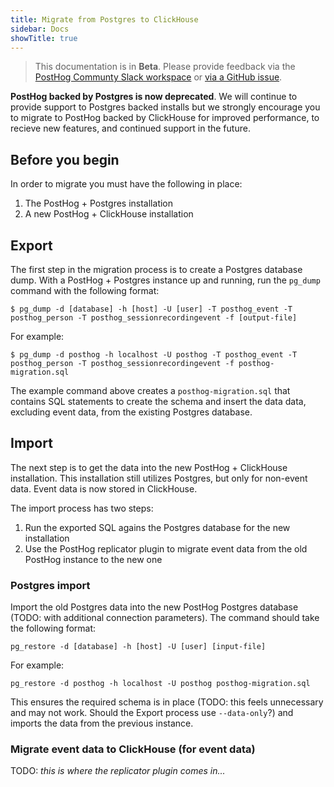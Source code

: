 ```yaml
---
title: Migrate from Postgres to ClickHouse
sidebar: Docs
showTitle: true
---
```


> This documentation is in **Beta**. Please provide feedback via the [PostHog Communty Slack workspace](/slack) or [via a GitHub issue](https://github.com/PostHog/posthog.com/issues).

**PostHog backed by Postgres is now deprecated**. We will continue to provide support to Postgres backed installs but we strongly encourage you to migrate to PostHog backed by ClickHouse for improved performance, to recieve new features, and continued support in the future.

## Before you begin

In order to migrate you must have the following in place:

1. The PostHog + Postgres installation
2. A new PostHog + ClickHouse installation

## Export

The first step in the migration process is to create a Postgres database dump. With a PostHog + Postgres instance up and running, run the `pg_dump` command with the following format:

```
$ pg_dump -d [database] -h [host] -U [user] -T posthog_event -T posthog_person -T posthog_sessionrecordingevent -f [output-file]
```

For example:

```
$ pg_dump -d posthog -h localhost -U posthog -T posthog_event -T posthog_person -T posthog_sessionrecordingevent -f posthog-migration.sql
```

The example command above creates a `posthog-migration.sql` that contains SQL statements to create the schema and insert the data data, excluding event data, from the existing Postgres database.

## Import

The next step is to get the data into the new PostHog + ClickHouse installation. This installation still utilizes Postgres, but only for non-event data. Event data is now stored in ClickHouse.

The import process has two steps:

1. Run the exported SQL agains the Postgres database for the new installation
2. Use the PostHog replicator plugin to migrate event data from the old PostHog instance to the new one

### Postgres import

Import the old Postgres data into the new PostHog Postgres database (TODO: with additional connection parameters). The command should take the following format:

```
pg_restore -d [database] -h [host] -U [user] [input-file]
```

For example:

```
pg_restore -d posthog -h localhost -U posthog posthog-migration.sql
```

This ensures the required schema is in place (TODO: this feels unnecessary and may not work. Should the Export process use `--data-only`?) and imports the data from the previous instance.

### Migrate event data to ClickHouse (for event data)

TODO: _this is where the replicator plugin comes in..._
